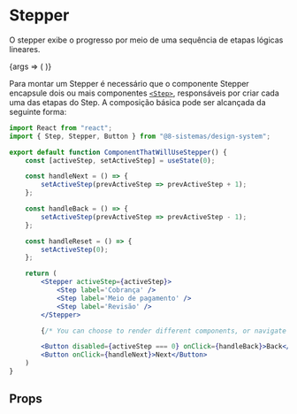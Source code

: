 
<Meta title="Molecules/Stepper" component={Stepper} />

# Stepper

O stepper exibe o progresso por meio de uma sequência de etapas lógicas lineares.

<Canvas>
    <Story name="Stepper Regular" args={{ activeStep: 1 }}>
        {args => (
            <Stepper {...args}>
                <Step label="Cobrança" />
                <Step label="Meio de pagamento" />
                <Step label="Revisão" />
            </Stepper>
        )}
    </Story>
</Canvas>

Para montar um Stepper é necessário que o componente Stepper encapsule dois ou mais componentes [`<Step>`](),
responsáveis por criar cada uma das etapas do Step. A composição básica pode ser alcançada da seguinte forma:

```jsx
import React from "react";
import { Step, Stepper, Button } from "@8-sistemas/design-system";

export default function ComponentThatWillUseStepper() {
    const [activeStep, setActiveStep] = useState(0);

    const handleNext = () => {
        setActiveStep(prevActiveStep => prevActiveStep + 1);
    };

    const handleBack = () => {
        setActiveStep(prevActiveStep => prevActiveStep - 1);
    };

    const handleReset = () => {
        setActiveStep(0);
    };

    return (
        <Stepper activeStep={activeStep}>
            <Step label='Cobrança' />
            <Step label='Meio de pagamento' />
            <Step label='Revisão' />
        </Stepper>

        {/* You can choose to render different components, or navigate to different routes based on the activeStep state */}

        <Button disabled={activeStep === 0} onClick={handleBack}>Back</Button>
        <Button onClick={handleNext}>Next</Button>
    )
}
```

## Props

<ArgsTable of={Stepper} />
